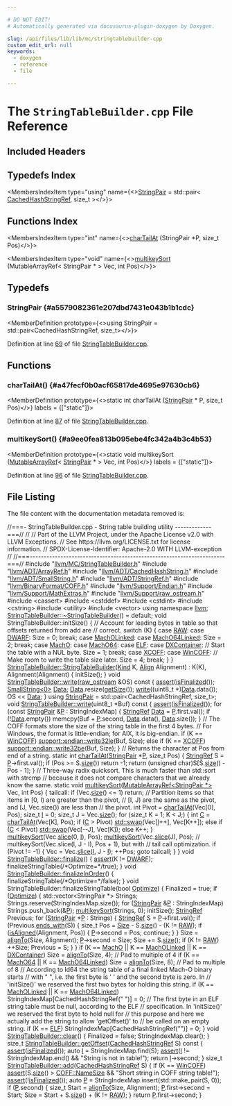 ```yaml
---

# DO NOT EDIT!
# Automatically generated via docusaurus-plugin-doxygen by Doxygen.

slug: /api/files/lib/lib/mc/stringtablebuilder-cpp
custom_edit_url: null
keywords:
  - doxygen
  - reference
  - file

---
```





# The `StringTableBuilder.cpp` File Reference

<DoxygenPage pluginConfig={pluginConfig}>



## Included Headers

<IncludesList>
<IncludesListItem
  filePath="llvm/MC/StringTableBuilder.h"
  permalink="/docs/api/files/include/include/llvm/include/llvm/mc/stringtablebuilder-h"
  isLocal="true" />
<IncludesListItem
  filePath="llvm/ADT/ArrayRef.h"
  permalink="/docs/api/files/include/include/llvm/include/llvm/adt/arrayref-h"
  isLocal="true" />
<IncludesListItem
  filePath="llvm/ADT/CachedHashString.h"
  permalink="/docs/api/files/include/include/llvm/include/llvm/adt/cachedhashstring-h"
  isLocal="true" />
<IncludesListItem
  filePath="llvm/ADT/SmallString.h"
  permalink="/docs/api/files/include/include/llvm/include/llvm/adt/smallstring-h"
  isLocal="true" />
<IncludesListItem
  filePath="llvm/ADT/StringRef.h"
  permalink="/docs/api/files/include/include/llvm/include/llvm/adt/stringref-h"
  isLocal="true" />
<IncludesListItem
  filePath="llvm/BinaryFormat/COFF.h"
  permalink="/docs/api/files/include/include/llvm/include/llvm/binaryformat/coff-h"
  isLocal="true" />
<IncludesListItem
  filePath="llvm/Support/Endian.h"
  permalink="/docs/api/files/include/include/llvm/include/llvm/support/endian-h"
  isLocal="true" />
<IncludesListItem
  filePath="llvm/Support/MathExtras.h"
  permalink="/docs/api/files/include/include/llvm/include/llvm/support/mathextras-h"
  isLocal="true" />
<IncludesListItem
  filePath="llvm/Support/raw_ostream.h"
  permalink="/docs/api/files/include/include/llvm/include/llvm/support/raw-ostream-h"
  isLocal="true" />
<IncludesListItem
  filePath="cassert"
  permalink=""
  isLocal="false" />
<IncludesListItem
  filePath="cstddef"
  permalink=""
  isLocal="false" />
<IncludesListItem
  filePath="cstdint"
  permalink=""
  isLocal="false" />
<IncludesListItem
  filePath="cstring"
  permalink=""
  isLocal="false" />
<IncludesListItem
  filePath="utility"
  permalink=""
  isLocal="false" />
<IncludesListItem
  filePath="vector"
  permalink=""
  isLocal="false" />
</IncludesList>

## Typedefs Index

<MembersIndex>

<MembersIndexItem
  type="using"
  name={<><a href="#a5579082361e207dbd7431e043b1b1cdc">StringPair</a> = std::pair&lt; <a href="/docs/api/classes/llvm/cachedhashstringref">CachedHashStringRef</a>, size&#95;t &gt;</>}>
</MembersIndexItem>

</MembersIndex>

## Functions Index

<MembersIndex>

<MembersIndexItem
  type="int"
  name={<><a href="#a47fecf0b0acf65817de4695e97630cb6">charTailAt</a> (StringPair &#42;P, size&#95;t Pos)</>}>
</MembersIndexItem>

<MembersIndexItem
  type="void"
  name={<><a href="#a9ee0fea813b095ebe4fc342a4b3c4b53">multikeySort</a> (MutableArrayRef&lt; StringPair &#42; &gt; Vec, int Pos)</>}>
</MembersIndexItem>

</MembersIndex>


<SectionDefinition>

## Typedefs

### StringPair {#a5579082361e207dbd7431e043b1b1cdc}

<MemberDefinition
  prototype={<>using StringPair =  std::pair&lt;CachedHashStringRef, size&#95;t&gt;</>}>

Definition at line <a href="#l00069">69</a> of file <a href="/docs/api/files/lib/lib/mc/stringtablebuilder-cpp">StringTableBuilder.cpp</a>.
</MemberDefinition>

</SectionDefinition>

<SectionDefinition>

## Functions

### charTailAt() {#a47fecf0b0acf65817de4695e97630cb6}

<MemberDefinition
  prototype={<>static int charTailAt (<a href="#a5579082361e207dbd7431e043b1b1cdc">StringPair</a> &#42; P, size&#95;t Pos)</>}
  labels = {["static"]}>

Definition at line <a href="#l00087">87</a> of file <a href="/docs/api/files/lib/lib/mc/stringtablebuilder-cpp">StringTableBuilder.cpp</a>.
</MemberDefinition>

### multikeySort() {#a9ee0fea813b095ebe4fc342a4b3c4b53}

<MemberDefinition
  prototype={<>static void multikeySort (<a href="/docs/api/classes/llvm/mutablearrayref">MutableArrayRef</a>&lt; <a href="#a5579082361e207dbd7431e043b1b1cdc">StringPair</a> &#42; &gt; Vec, int Pos)</>}
  labels = {["static"]}>

Definition at line <a href="#l00096">96</a> of file <a href="/docs/api/files/lib/lib/mc/stringtablebuilder-cpp">StringTableBuilder.cpp</a>.
</MemberDefinition>

</SectionDefinition>

## File Listing

The file content with the documentation metadata removed is:

<ProgramListing>

<Link id="l00001" /><CodeLine lineNumber="1"><span class="doxyHighlightComment">//===- StringTableBuilder.cpp - String table building utility -------------===//</span></CodeLine>
<Link id="l00002" /><CodeLine lineNumber="2"><span class="doxyHighlightComment">//</span></CodeLine>
<Link id="l00003" /><CodeLine lineNumber="3"><span class="doxyHighlightComment">// Part of the LLVM Project, under the Apache License v2.0 with LLVM Exceptions.</span></CodeLine>
<Link id="l00004" /><CodeLine lineNumber="4"><span class="doxyHighlightComment">// See https://llvm.org/LICENSE.txt for license information.</span></CodeLine>
<Link id="l00005" /><CodeLine lineNumber="5"><span class="doxyHighlightComment">// SPDX-License-Identifier: Apache-2.0 WITH LLVM-exception</span></CodeLine>
<Link id="l00006" /><CodeLine lineNumber="6"><span class="doxyHighlightComment">//</span></CodeLine>
<Link id="l00007" /><CodeLine lineNumber="7"><span class="doxyHighlightComment">//===----------------------------------------------------------------------===//</span></CodeLine>
<Link id="l00008" /><CodeLine lineNumber="8"></CodeLine>
<Link id="l00009" /><CodeLine lineNumber="9"><span class="doxyHighlightPreprocessor">#include &quot;<a href="/docs/api/files/include/include/llvm/include/llvm/mc/stringtablebuilder-h">llvm/MC/StringTableBuilder.h</a>&quot;</span></CodeLine>
<Link id="l00010" /><CodeLine lineNumber="10"><span class="doxyHighlightPreprocessor">#include &quot;<a href="/docs/api/files/include/include/llvm/include/llvm/adt/arrayref-h">llvm/ADT/ArrayRef.h</a>&quot;</span></CodeLine>
<Link id="l00011" /><CodeLine lineNumber="11"><span class="doxyHighlightPreprocessor">#include &quot;<a href="/docs/api/files/include/include/llvm/include/llvm/adt/cachedhashstring-h">llvm/ADT/CachedHashString.h</a>&quot;</span></CodeLine>
<Link id="l00012" /><CodeLine lineNumber="12"><span class="doxyHighlightPreprocessor">#include &quot;<a href="/docs/api/files/include/include/llvm/include/llvm/adt/smallstring-h">llvm/ADT/SmallString.h</a>&quot;</span></CodeLine>
<Link id="l00013" /><CodeLine lineNumber="13"><span class="doxyHighlightPreprocessor">#include &quot;<a href="/docs/api/files/include/include/llvm/include/llvm/adt/stringref-h">llvm/ADT/StringRef.h</a>&quot;</span></CodeLine>
<Link id="l00014" /><CodeLine lineNumber="14"><span class="doxyHighlightPreprocessor">#include &quot;<a href="/docs/api/files/include/include/llvm/include/llvm/binaryformat/coff-h">llvm/BinaryFormat/COFF.h</a>&quot;</span></CodeLine>
<Link id="l00015" /><CodeLine lineNumber="15"><span class="doxyHighlightPreprocessor">#include &quot;<a href="/docs/api/files/include/include/llvm/include/llvm/support/endian-h">llvm/Support/Endian.h</a>&quot;</span></CodeLine>
<Link id="l00016" /><CodeLine lineNumber="16"><span class="doxyHighlightPreprocessor">#include &quot;<a href="/docs/api/files/include/include/llvm/include/llvm/support/mathextras-h">llvm/Support/MathExtras.h</a>&quot;</span></CodeLine>
<Link id="l00017" /><CodeLine lineNumber="17"><span class="doxyHighlightPreprocessor">#include &quot;<a href="/docs/api/files/include/include/llvm/include/llvm/support/raw-ostream-h">llvm/Support/raw&#95;ostream.h</a>&quot;</span></CodeLine>
<Link id="l00018" /><CodeLine lineNumber="18"><span class="doxyHighlightPreprocessor">#include &lt;cassert&gt;</span></CodeLine>
<Link id="l00019" /><CodeLine lineNumber="19"><span class="doxyHighlightPreprocessor">#include &lt;cstddef&gt;</span></CodeLine>
<Link id="l00020" /><CodeLine lineNumber="20"><span class="doxyHighlightPreprocessor">#include &lt;cstdint&gt;</span></CodeLine>
<Link id="l00021" /><CodeLine lineNumber="21"><span class="doxyHighlightPreprocessor">#include &lt;cstring&gt;</span></CodeLine>
<Link id="l00022" /><CodeLine lineNumber="22"><span class="doxyHighlightPreprocessor">#include &lt;utility&gt;</span></CodeLine>
<Link id="l00023" /><CodeLine lineNumber="23"><span class="doxyHighlightPreprocessor">#include &lt;vector&gt;</span></CodeLine>
<Link id="l00024" /><CodeLine lineNumber="24"></CodeLine>
<Link id="l00025" /><CodeLine lineNumber="25"><span class="doxyHighlightKeyword">using namespace </span><span class="doxyHighlight"><a href="/docs/api/namespaces/llvm">llvm</a>;</span></CodeLine>
<Link id="l00026" /><CodeLine lineNumber="26"></CodeLine>
<Link id="l00027" /><CodeLine lineNumber="27"><span class="doxyHighlight"><a href="/docs/api/classes/llvm/stringtablebuilder/#a6cafb774782fffec29167921f23e9f6c">StringTableBuilder::~StringTableBuilder</a>() = </span><span class="doxyHighlightKeywordFlow">default</span><span class="doxyHighlight">;</span></CodeLine>
<Link id="l00028" /><CodeLine lineNumber="28"></CodeLine>
<Link id="l00029" /><CodeLine lineNumber="29"><span class="doxyHighlightKeywordType">void</span><span class="doxyHighlight"> StringTableBuilder::initSize() &#123;</span></CodeLine>
<Link id="l00030" /><CodeLine lineNumber="30"><span class="doxyHighlight">  </span><span class="doxyHighlightComment">// Account for leading bytes in table so that offsets returned from add are</span></CodeLine>
<Link id="l00031" /><CodeLine lineNumber="31"><span class="doxyHighlight">  </span><span class="doxyHighlightComment">// correct.</span></CodeLine>
<Link id="l00032" /><CodeLine lineNumber="32"><span class="doxyHighlight">  </span><span class="doxyHighlightKeywordFlow">switch</span><span class="doxyHighlight"> (K) &#123;</span></CodeLine>
<Link id="l00033" /><CodeLine lineNumber="33"><span class="doxyHighlight">  </span><span class="doxyHighlightKeywordFlow">case</span><span class="doxyHighlight"> <a href="/docs/api/classes/llvm/stringtablebuilder/#a58c8b5f09afd8827aed05c9a1804e73aa7276fc7b95014e9041e70e8d0bfcdc3d">RAW</a>:</span></CodeLine>
<Link id="l00034" /><CodeLine lineNumber="34"><span class="doxyHighlight">  </span><span class="doxyHighlightKeywordFlow">case</span><span class="doxyHighlight"> <a href="/docs/api/classes/llvm/stringtablebuilder/#a58c8b5f09afd8827aed05c9a1804e73aafa19fdcc19d034fbc975465426a59188">DWARF</a>:</span></CodeLine>
<Link id="l00035" /><CodeLine lineNumber="35"><span class="doxyHighlight">    Size = 0;</span></CodeLine>
<Link id="l00036" /><CodeLine lineNumber="36"><span class="doxyHighlight">    </span><span class="doxyHighlightKeywordFlow">break</span><span class="doxyHighlight">;</span></CodeLine>
<Link id="l00037" /><CodeLine lineNumber="37"><span class="doxyHighlight">  </span><span class="doxyHighlightKeywordFlow">case</span><span class="doxyHighlight"> <a href="/docs/api/classes/llvm/stringtablebuilder/#a58c8b5f09afd8827aed05c9a1804e73aa9ab9fedf71c77844b4a749845cd82e06">MachOLinked</a>:</span></CodeLine>
<Link id="l00038" /><CodeLine lineNumber="38"><span class="doxyHighlight">  </span><span class="doxyHighlightKeywordFlow">case</span><span class="doxyHighlight"> <a href="/docs/api/classes/llvm/stringtablebuilder/#a58c8b5f09afd8827aed05c9a1804e73aa24f103126892bfe4a4889575005e5837">MachO64Linked</a>:</span></CodeLine>
<Link id="l00039" /><CodeLine lineNumber="39"><span class="doxyHighlight">    Size = 2;</span></CodeLine>
<Link id="l00040" /><CodeLine lineNumber="40"><span class="doxyHighlight">    </span><span class="doxyHighlightKeywordFlow">break</span><span class="doxyHighlight">;</span></CodeLine>
<Link id="l00041" /><CodeLine lineNumber="41"><span class="doxyHighlight">  </span><span class="doxyHighlightKeywordFlow">case</span><span class="doxyHighlight"> <a href="/docs/api/classes/llvm/stringtablebuilder/#a58c8b5f09afd8827aed05c9a1804e73aad9c26952cc8eda5313843bab92a4b47c">MachO</a>:</span></CodeLine>
<Link id="l00042" /><CodeLine lineNumber="42"><span class="doxyHighlight">  </span><span class="doxyHighlightKeywordFlow">case</span><span class="doxyHighlight"> <a href="/docs/api/classes/llvm/stringtablebuilder/#a58c8b5f09afd8827aed05c9a1804e73aad1181b7fcf315dfde97a58d1a158b2e1">MachO64</a>:</span></CodeLine>
<Link id="l00043" /><CodeLine lineNumber="43"><span class="doxyHighlight">  </span><span class="doxyHighlightKeywordFlow">case</span><span class="doxyHighlight"> <a href="/docs/api/classes/llvm/stringtablebuilder/#a58c8b5f09afd8827aed05c9a1804e73aadb97a5bc1bb9ee2bc8b2dbb9065755f5">ELF</a>:</span></CodeLine>
<Link id="l00044" /><CodeLine lineNumber="44"><span class="doxyHighlight">  </span><span class="doxyHighlightKeywordFlow">case</span><span class="doxyHighlight"> <a href="/docs/api/classes/llvm/stringtablebuilder/#a58c8b5f09afd8827aed05c9a1804e73aa195bde7c1cb7c6635198f26a25801ab6">DXContainer</a>:</span></CodeLine>
<Link id="l00045" /><CodeLine lineNumber="45"><span class="doxyHighlight">    </span><span class="doxyHighlightComment">// Start the table with a NUL byte.</span></CodeLine>
<Link id="l00046" /><CodeLine lineNumber="46"><span class="doxyHighlight">    Size = 1;</span></CodeLine>
<Link id="l00047" /><CodeLine lineNumber="47"><span class="doxyHighlight">    </span><span class="doxyHighlightKeywordFlow">break</span><span class="doxyHighlight">;</span></CodeLine>
<Link id="l00048" /><CodeLine lineNumber="48"><span class="doxyHighlight">  </span><span class="doxyHighlightKeywordFlow">case</span><span class="doxyHighlight"> <a href="/docs/api/classes/llvm/stringtablebuilder/#a58c8b5f09afd8827aed05c9a1804e73aa4577a254fb772e7f6c92648b602657f1">XCOFF</a>:</span></CodeLine>
<Link id="l00049" /><CodeLine lineNumber="49"><span class="doxyHighlight">  </span><span class="doxyHighlightKeywordFlow">case</span><span class="doxyHighlight"> <a href="/docs/api/classes/llvm/stringtablebuilder/#a58c8b5f09afd8827aed05c9a1804e73aa3b433aad0b57e92f9970815c495fad4d">WinCOFF</a>:</span></CodeLine>
<Link id="l00050" /><CodeLine lineNumber="50"><span class="doxyHighlight">    </span><span class="doxyHighlightComment">// Make room to write the table size later.</span></CodeLine>
<Link id="l00051" /><CodeLine lineNumber="51"><span class="doxyHighlight">    Size = 4;</span></CodeLine>
<Link id="l00052" /><CodeLine lineNumber="52"><span class="doxyHighlight">    </span><span class="doxyHighlightKeywordFlow">break</span><span class="doxyHighlight">;</span></CodeLine>
<Link id="l00053" /><CodeLine lineNumber="53"><span class="doxyHighlight">  &#125;</span></CodeLine>
<Link id="l00054" /><CodeLine lineNumber="54"><span class="doxyHighlight">&#125;</span></CodeLine>
<Link id="l00055" /><CodeLine lineNumber="55"></CodeLine>
<Link id="l00056" /><CodeLine lineNumber="56" lineLink="/docs/api/classes/llvm/stringtablebuilder/#af37419537c597404e7659cc4e2096f39"><span class="doxyHighlight"><a href="/docs/api/classes/llvm/stringtablebuilder/#af37419537c597404e7659cc4e2096f39">StringTableBuilder::StringTableBuilder</a>(<a href="/docs/api/classes/llvm/stringtablebuilder/#a58c8b5f09afd8827aed05c9a1804e73a">Kind</a> K, <a href="/docs/api/structs/llvm/align">Align</a> Alignment)</span></CodeLine>
<Link id="l00057" /><CodeLine lineNumber="57"><span class="doxyHighlight">    : K(K), Alignment(Alignment) &#123;</span></CodeLine>
<Link id="l00058" /><CodeLine lineNumber="58"><span class="doxyHighlight">  initSize();</span></CodeLine>
<Link id="l00059" /><CodeLine lineNumber="59"><span class="doxyHighlight">&#125;</span></CodeLine>
<Link id="l00060" /><CodeLine lineNumber="60"></CodeLine>
<Link id="l00061" /><CodeLine lineNumber="61" lineLink="/docs/api/classes/llvm/stringtablebuilder/#ae2469d919349b52e2d98dd09fed5d623"><span class="doxyHighlightKeywordType">void</span><span class="doxyHighlight"> <a href="/docs/api/classes/llvm/stringtablebuilder/#ae2469d919349b52e2d98dd09fed5d623">StringTableBuilder::write</a>(<a href="/docs/api/classes/llvm/raw-ostream">raw&#95;ostream</a> &amp;OS)</span><span class="doxyHighlightKeyword"> const </span><span class="doxyHighlight">&#123;</span></CodeLine>
<Link id="l00062" /><CodeLine lineNumber="62"><span class="doxyHighlight">  <a href="/docs/api/files/lib/lib/target/lib/target/amdgpu/silowercontrolflow-cpp/#a4868c5d81c5ccc98c47aeab6244346a0">assert</a>(<a href="/docs/api/classes/llvm/stringtablebuilder/#ad377faec4ee6f12fcdfe1547101de791">isFinalized</a>());</span></CodeLine>
<Link id="l00063" /><CodeLine lineNumber="63"><span class="doxyHighlight">  <a href="/docs/api/classes/llvm/smallstring">SmallString&lt;0&gt;</a> <a href="/docs/api/namespaces/llvm/#aa20539e89704d20b98b97e9c3feac934">Data</a>;</span></CodeLine>
<Link id="l00064" /><CodeLine lineNumber="64"><span class="doxyHighlight">  <a href="/docs/api/namespaces/llvm/#aa20539e89704d20b98b97e9c3feac934">Data</a>.resize(<a href="/docs/api/classes/llvm/stringtablebuilder/#af48cff00887e58910f0074f00165b784">getSize</a>());</span></CodeLine>
<Link id="l00065" /><CodeLine lineNumber="65"><span class="doxyHighlight">  <a href="/docs/api/classes/llvm/stringtablebuilder/#ae2469d919349b52e2d98dd09fed5d623">write</a>((uint8&#95;t &#42;)<a href="/docs/api/namespaces/llvm/#aa20539e89704d20b98b97e9c3feac934">Data</a>.data());</span></CodeLine>
<Link id="l00066" /><CodeLine lineNumber="66"><span class="doxyHighlight">  OS &lt;&lt; <a href="/docs/api/namespaces/llvm/#aa20539e89704d20b98b97e9c3feac934">Data</a>;</span></CodeLine>
<Link id="l00067" /><CodeLine lineNumber="67"><span class="doxyHighlight">&#125;</span></CodeLine>
<Link id="l00068" /><CodeLine lineNumber="68"></CodeLine>
<Link id="l00069" /><CodeLine lineNumber="69" lineLink="#a5579082361e207dbd7431e043b1b1cdc"><span class="doxyHighlightKeyword">using </span><span class="doxyHighlight"><a href="#a5579082361e207dbd7431e043b1b1cdc">StringPair</a> = std::pair&lt;CachedHashStringRef, size&#95;t&gt;;</span></CodeLine>
<Link id="l00070" /><CodeLine lineNumber="70"></CodeLine>
<Link id="l00071" /><CodeLine lineNumber="71" lineLink="/docs/api/classes/llvm/stringtablebuilder/#a4c04d3fd68e4c5a63750703a90b54b25"><span class="doxyHighlightKeywordType">void</span><span class="doxyHighlight"> <a href="/docs/api/classes/llvm/stringtablebuilder/#ae2469d919349b52e2d98dd09fed5d623">StringTableBuilder::write</a>(uint8&#95;t &#42;Buf)</span><span class="doxyHighlightKeyword"> const </span><span class="doxyHighlight">&#123;</span></CodeLine>
<Link id="l00072" /><CodeLine lineNumber="72"><span class="doxyHighlight">  <a href="/docs/api/files/lib/lib/target/lib/target/amdgpu/silowercontrolflow-cpp/#a4868c5d81c5ccc98c47aeab6244346a0">assert</a>(<a href="/docs/api/classes/llvm/stringtablebuilder/#ad377faec4ee6f12fcdfe1547101de791">isFinalized</a>());</span></CodeLine>
<Link id="l00073" /><CodeLine lineNumber="73"><span class="doxyHighlight">  </span><span class="doxyHighlightKeywordFlow">for</span><span class="doxyHighlight"> (</span><span class="doxyHighlightKeyword">const</span><span class="doxyHighlight"> <a href="#a5579082361e207dbd7431e043b1b1cdc">StringPair</a> &amp;<a href="/docs/api/files/lib/lib/option/option-cpp/#a04665169063c8ca1f2ea96c27fc7c2b2">P</a> : StringIndexMap) &#123;</span></CodeLine>
<Link id="l00074" /><CodeLine lineNumber="74"><span class="doxyHighlight">    <a href="/docs/api/classes/llvm/stringref">StringRef</a> <a href="/docs/api/namespaces/llvm/#aa20539e89704d20b98b97e9c3feac934">Data</a> = <a href="/docs/api/files/lib/lib/option/option-cpp/#a04665169063c8ca1f2ea96c27fc7c2b2">P</a>.first.val();</span></CodeLine>
<Link id="l00075" /><CodeLine lineNumber="75"><span class="doxyHighlight">    </span><span class="doxyHighlightKeywordFlow">if</span><span class="doxyHighlight"> (!<a href="/docs/api/namespaces/llvm/#aa20539e89704d20b98b97e9c3feac934">Data</a>.empty())</span></CodeLine>
<Link id="l00076" /><CodeLine lineNumber="76"><span class="doxyHighlight">      memcpy(Buf + <a href="/docs/api/files/lib/lib/option/option-cpp/#a04665169063c8ca1f2ea96c27fc7c2b2">P</a>.second, <a href="/docs/api/namespaces/llvm/#aa20539e89704d20b98b97e9c3feac934">Data</a>.data(), <a href="/docs/api/namespaces/llvm/#aa20539e89704d20b98b97e9c3feac934">Data</a>.size());</span></CodeLine>
<Link id="l00077" /><CodeLine lineNumber="77"><span class="doxyHighlight">  &#125;</span></CodeLine>
<Link id="l00078" /><CodeLine lineNumber="78"><span class="doxyHighlight">  </span><span class="doxyHighlightComment">// The COFF formats store the size of the string table in the first 4 bytes.</span></CodeLine>
<Link id="l00079" /><CodeLine lineNumber="79"><span class="doxyHighlight">  </span><span class="doxyHighlightComment">// For Windows, the format is little-endian; for AIX, it is big-endian.</span></CodeLine>
<Link id="l00080" /><CodeLine lineNumber="80"><span class="doxyHighlight">  </span><span class="doxyHighlightKeywordFlow">if</span><span class="doxyHighlight"> (K == <a href="/docs/api/classes/llvm/stringtablebuilder/#a58c8b5f09afd8827aed05c9a1804e73aa3b433aad0b57e92f9970815c495fad4d">WinCOFF</a>)</span></CodeLine>
<Link id="l00081" /><CodeLine lineNumber="81"><span class="doxyHighlight">    <a href="/docs/api/namespaces/llvm/support/endian/#a4f05956d010455624c13f5eb2217bc8b">support::endian::write32le</a>(Buf, Size);</span></CodeLine>
<Link id="l00082" /><CodeLine lineNumber="82"><span class="doxyHighlight">  </span><span class="doxyHighlightKeywordFlow">else</span><span class="doxyHighlight"> </span><span class="doxyHighlightKeywordFlow">if</span><span class="doxyHighlight"> (K == <a href="/docs/api/classes/llvm/stringtablebuilder/#a58c8b5f09afd8827aed05c9a1804e73aa4577a254fb772e7f6c92648b602657f1">XCOFF</a>)</span></CodeLine>
<Link id="l00083" /><CodeLine lineNumber="83"><span class="doxyHighlight">    <a href="/docs/api/namespaces/llvm/support/endian/#a71eb44a745361d5437d4a53f9f30dd3d">support::endian::write32be</a>(Buf, Size);</span></CodeLine>
<Link id="l00084" /><CodeLine lineNumber="84"><span class="doxyHighlight">&#125;</span></CodeLine>
<Link id="l00085" /><CodeLine lineNumber="85"></CodeLine>
<Link id="l00086" /><CodeLine lineNumber="86"><span class="doxyHighlightComment">// Returns the character at Pos from end of a string.</span></CodeLine>
<Link id="l00087" /><CodeLine lineNumber="87" lineLink="#a47fecf0b0acf65817de4695e97630cb6"><span class="doxyHighlightKeyword">static</span><span class="doxyHighlight"> </span><span class="doxyHighlightKeywordType">int</span><span class="doxyHighlight"> <a href="#a47fecf0b0acf65817de4695e97630cb6">charTailAt</a>(<a href="#a5579082361e207dbd7431e043b1b1cdc">StringPair</a> &#42;<a href="/docs/api/files/lib/lib/option/option-cpp/#a04665169063c8ca1f2ea96c27fc7c2b2">P</a>, </span><span class="doxyHighlightKeywordType">size&#95;t</span><span class="doxyHighlight"> Pos) &#123;</span></CodeLine>
<Link id="l00088" /><CodeLine lineNumber="88"><span class="doxyHighlight">  <a href="/docs/api/classes/llvm/stringref">StringRef</a> S = <a href="/docs/api/files/lib/lib/option/option-cpp/#a04665169063c8ca1f2ea96c27fc7c2b2">P</a>-&gt;first.val();</span></CodeLine>
<Link id="l00089" /><CodeLine lineNumber="89"><span class="doxyHighlight">  </span><span class="doxyHighlightKeywordFlow">if</span><span class="doxyHighlight"> (Pos &gt;= S.<a href="/docs/api/classes/llvm/stringref/#a5db9240c74644c67759dd0f901fc3c7d">size</a>())</span></CodeLine>
<Link id="l00090" /><CodeLine lineNumber="90"><span class="doxyHighlight">    </span><span class="doxyHighlightKeywordFlow">return</span><span class="doxyHighlight"> -1;</span></CodeLine>
<Link id="l00091" /><CodeLine lineNumber="91"><span class="doxyHighlight">  </span><span class="doxyHighlightKeywordFlow">return</span><span class="doxyHighlight"> (</span><span class="doxyHighlightKeywordType">unsigned</span><span class="doxyHighlight"> </span><span class="doxyHighlightKeywordType">char</span><span class="doxyHighlight">)S&#91;S.<a href="/docs/api/classes/llvm/stringref/#a5db9240c74644c67759dd0f901fc3c7d">size</a>() - Pos - 1&#93;;</span></CodeLine>
<Link id="l00092" /><CodeLine lineNumber="92"><span class="doxyHighlight">&#125;</span></CodeLine>
<Link id="l00093" /><CodeLine lineNumber="93"></CodeLine>
<Link id="l00094" /><CodeLine lineNumber="94"><span class="doxyHighlightComment">// Three-way radix quicksort. This is much faster than std::sort with strcmp</span></CodeLine>
<Link id="l00095" /><CodeLine lineNumber="95"><span class="doxyHighlightComment">// because it does not compare characters that we already know the same.</span></CodeLine>
<Link id="l00096" /><CodeLine lineNumber="96" lineLink="#a9ee0fea813b095ebe4fc342a4b3c4b53"><span class="doxyHighlightKeyword">static</span><span class="doxyHighlight"> </span><span class="doxyHighlightKeywordType">void</span><span class="doxyHighlight"> <a href="#a9ee0fea813b095ebe4fc342a4b3c4b53">multikeySort</a>(<a href="/docs/api/classes/llvm/mutablearrayref">MutableArrayRef&lt;StringPair &#42;&gt;</a> Vec, </span><span class="doxyHighlightKeywordType">int</span><span class="doxyHighlight"> Pos) &#123;</span></CodeLine>
<Link id="l00097" /><CodeLine lineNumber="97"><span class="doxyHighlight">tailcall:</span></CodeLine>
<Link id="l00098" /><CodeLine lineNumber="98"><span class="doxyHighlight">  </span><span class="doxyHighlightKeywordFlow">if</span><span class="doxyHighlight"> (Vec.<a href="/docs/api/classes/llvm/arrayref/#a85ffb6531d4cda988ea81f18d4e56fb7">size</a>() &lt;= 1)</span></CodeLine>
<Link id="l00099" /><CodeLine lineNumber="99"><span class="doxyHighlight">    </span><span class="doxyHighlightKeywordFlow">return</span><span class="doxyHighlight">;</span></CodeLine>
<Link id="l00100" /><CodeLine lineNumber="100"></CodeLine>
<Link id="l00101" /><CodeLine lineNumber="101"><span class="doxyHighlight">  </span><span class="doxyHighlightComment">// Partition items so that items in &#91;0, I) are greater than the pivot,</span></CodeLine>
<Link id="l00102" /><CodeLine lineNumber="102"><span class="doxyHighlight">  </span><span class="doxyHighlightComment">// &#91;I, J) are the same as the pivot, and &#91;J, Vec.size()) are less than</span></CodeLine>
<Link id="l00103" /><CodeLine lineNumber="103"><span class="doxyHighlight">  </span><span class="doxyHighlightComment">// the pivot.</span></CodeLine>
<Link id="l00104" /><CodeLine lineNumber="104"><span class="doxyHighlight">  </span><span class="doxyHighlightKeywordType">int</span><span class="doxyHighlight"> Pivot = <a href="#a47fecf0b0acf65817de4695e97630cb6">charTailAt</a>(Vec&#91;0&#93;, Pos);</span></CodeLine>
<Link id="l00105" /><CodeLine lineNumber="105"><span class="doxyHighlight">  </span><span class="doxyHighlightKeywordType">size&#95;t</span><span class="doxyHighlight"> <a href="/docs/api/files/lib/lib/support/md5-cpp/#ac0eafdc9ee161b71e7af98af736952fd">I</a> = 0;</span></CodeLine>
<Link id="l00106" /><CodeLine lineNumber="106"><span class="doxyHighlight">  </span><span class="doxyHighlightKeywordType">size&#95;t</span><span class="doxyHighlight"> J = Vec.<a href="/docs/api/classes/llvm/arrayref/#a85ffb6531d4cda988ea81f18d4e56fb7">size</a>();</span></CodeLine>
<Link id="l00107" /><CodeLine lineNumber="107"><span class="doxyHighlight">  </span><span class="doxyHighlightKeywordFlow">for</span><span class="doxyHighlight"> (</span><span class="doxyHighlightKeywordType">size&#95;t</span><span class="doxyHighlight"> K = 1; K &lt; J;) &#123;</span></CodeLine>
<Link id="l00108" /><CodeLine lineNumber="108"><span class="doxyHighlight">    </span><span class="doxyHighlightKeywordType">int</span><span class="doxyHighlight"> <a href="/docs/api/namespaces/llvm/callingconv/#ac6aa1387c4375260e2468eb5a77fdb4cafd841a49aec1539bc88abc8ff9e170fb">C</a> = <a href="#a47fecf0b0acf65817de4695e97630cb6">charTailAt</a>(Vec&#91;K&#93;, Pos);</span></CodeLine>
<Link id="l00109" /><CodeLine lineNumber="109"><span class="doxyHighlight">    </span><span class="doxyHighlightKeywordFlow">if</span><span class="doxyHighlight"> (<a href="/docs/api/namespaces/llvm/callingconv/#ac6aa1387c4375260e2468eb5a77fdb4cafd841a49aec1539bc88abc8ff9e170fb">C</a> &gt; Pivot)</span></CodeLine>
<Link id="l00110" /><CodeLine lineNumber="110"><span class="doxyHighlight">      <a href="/docs/api/namespaces/std/#ab8424022895aee3e366fb9a32f2883cb">std::swap</a>(Vec&#91;<a href="/docs/api/files/lib/lib/support/md5-cpp/#ac0eafdc9ee161b71e7af98af736952fd">I</a>++&#93;, Vec&#91;K++&#93;);</span></CodeLine>
<Link id="l00111" /><CodeLine lineNumber="111"><span class="doxyHighlight">    </span><span class="doxyHighlightKeywordFlow">else</span><span class="doxyHighlight"> </span><span class="doxyHighlightKeywordFlow">if</span><span class="doxyHighlight"> (<a href="/docs/api/namespaces/llvm/callingconv/#ac6aa1387c4375260e2468eb5a77fdb4cafd841a49aec1539bc88abc8ff9e170fb">C</a> &lt; Pivot)</span></CodeLine>
<Link id="l00112" /><CodeLine lineNumber="112"><span class="doxyHighlight">      <a href="/docs/api/namespaces/std/#ab8424022895aee3e366fb9a32f2883cb">std::swap</a>(Vec&#91;--J&#93;, Vec&#91;K&#93;);</span></CodeLine>
<Link id="l00113" /><CodeLine lineNumber="113"><span class="doxyHighlight">    </span><span class="doxyHighlightKeywordFlow">else</span></CodeLine>
<Link id="l00114" /><CodeLine lineNumber="114"><span class="doxyHighlight">      K++;</span></CodeLine>
<Link id="l00115" /><CodeLine lineNumber="115"><span class="doxyHighlight">  &#125;</span></CodeLine>
<Link id="l00116" /><CodeLine lineNumber="116"></CodeLine>
<Link id="l00117" /><CodeLine lineNumber="117"><span class="doxyHighlight">  <a href="#a9ee0fea813b095ebe4fc342a4b3c4b53">multikeySort</a>(Vec.<a href="/docs/api/classes/llvm/mutablearrayref/#ae671f7b11f895cb673f6ee9a3c694359">slice</a>(0, <a href="/docs/api/files/lib/lib/support/md5-cpp/#ac0eafdc9ee161b71e7af98af736952fd">I</a>), Pos);</span></CodeLine>
<Link id="l00118" /><CodeLine lineNumber="118"><span class="doxyHighlight">  <a href="#a9ee0fea813b095ebe4fc342a4b3c4b53">multikeySort</a>(Vec.<a href="/docs/api/classes/llvm/mutablearrayref/#ae671f7b11f895cb673f6ee9a3c694359">slice</a>(J), Pos);</span></CodeLine>
<Link id="l00119" /><CodeLine lineNumber="119"></CodeLine>
<Link id="l00120" /><CodeLine lineNumber="120"><span class="doxyHighlight">  </span><span class="doxyHighlightComment">// multikeySort(Vec.slice(I, J - I), Pos + 1), but with</span></CodeLine>
<Link id="l00121" /><CodeLine lineNumber="121"><span class="doxyHighlight">  </span><span class="doxyHighlightComment">// tail call optimization.</span></CodeLine>
<Link id="l00122" /><CodeLine lineNumber="122"><span class="doxyHighlight">  </span><span class="doxyHighlightKeywordFlow">if</span><span class="doxyHighlight"> (Pivot != -1) &#123;</span></CodeLine>
<Link id="l00123" /><CodeLine lineNumber="123"><span class="doxyHighlight">    Vec = Vec.<a href="/docs/api/classes/llvm/mutablearrayref/#ae671f7b11f895cb673f6ee9a3c694359">slice</a>(<a href="/docs/api/files/lib/lib/support/md5-cpp/#ac0eafdc9ee161b71e7af98af736952fd">I</a>, J - <a href="/docs/api/files/lib/lib/support/md5-cpp/#ac0eafdc9ee161b71e7af98af736952fd">I</a>);</span></CodeLine>
<Link id="l00124" /><CodeLine lineNumber="124"><span class="doxyHighlight">    ++Pos;</span></CodeLine>
<Link id="l00125" /><CodeLine lineNumber="125"><span class="doxyHighlight">    </span><span class="doxyHighlightKeywordFlow">goto</span><span class="doxyHighlight"> tailcall;</span></CodeLine>
<Link id="l00126" /><CodeLine lineNumber="126"><span class="doxyHighlight">  &#125;</span></CodeLine>
<Link id="l00127" /><CodeLine lineNumber="127"><span class="doxyHighlight">&#125;</span></CodeLine>
<Link id="l00128" /><CodeLine lineNumber="128"></CodeLine>
<Link id="l00129" /><CodeLine lineNumber="129" lineLink="/docs/api/classes/llvm/stringtablebuilder/#ae745bcacfe97669686a4f7c2941d9e0a"><span class="doxyHighlightKeywordType">void</span><span class="doxyHighlight"> <a href="/docs/api/classes/llvm/stringtablebuilder/#ae745bcacfe97669686a4f7c2941d9e0a">StringTableBuilder::finalize</a>() &#123;</span></CodeLine>
<Link id="l00130" /><CodeLine lineNumber="130"><span class="doxyHighlight">  <a href="/docs/api/files/lib/lib/target/lib/target/amdgpu/silowercontrolflow-cpp/#a4868c5d81c5ccc98c47aeab6244346a0">assert</a>(K != <a href="/docs/api/classes/llvm/stringtablebuilder/#a58c8b5f09afd8827aed05c9a1804e73aafa19fdcc19d034fbc975465426a59188">DWARF</a>);</span></CodeLine>
<Link id="l00131" /><CodeLine lineNumber="131"><span class="doxyHighlight">  finalizeStringTable(</span><span class="doxyHighlightComment">/&#42;Optimize=&#42;/</span><span class="doxyHighlightKeyword">true</span><span class="doxyHighlight">);</span></CodeLine>
<Link id="l00132" /><CodeLine lineNumber="132"><span class="doxyHighlight">&#125;</span></CodeLine>
<Link id="l00133" /><CodeLine lineNumber="133"></CodeLine>
<Link id="l00134" /><CodeLine lineNumber="134" lineLink="/docs/api/classes/llvm/stringtablebuilder/#a12ff7a5198a84bc90537e2f1007af9fd"><span class="doxyHighlightKeywordType">void</span><span class="doxyHighlight"> <a href="/docs/api/classes/llvm/stringtablebuilder/#a12ff7a5198a84bc90537e2f1007af9fd">StringTableBuilder::finalizeInOrder</a>() &#123;</span></CodeLine>
<Link id="l00135" /><CodeLine lineNumber="135"><span class="doxyHighlight">  finalizeStringTable(</span><span class="doxyHighlightComment">/&#42;Optimize=&#42;/</span><span class="doxyHighlightKeyword">false</span><span class="doxyHighlight">);</span></CodeLine>
<Link id="l00136" /><CodeLine lineNumber="136"><span class="doxyHighlight">&#125;</span></CodeLine>
<Link id="l00137" /><CodeLine lineNumber="137"></CodeLine>
<Link id="l00138" /><CodeLine lineNumber="138"><span class="doxyHighlightKeywordType">void</span><span class="doxyHighlight"> StringTableBuilder::finalizeStringTable(</span><span class="doxyHighlightKeywordType">bool</span><span class="doxyHighlight"> <a href="/docs/api/namespaces/llvm/#a4981871ea1a597d1b8aa1a8ac9326e76a8346db516e5f3aa534827e7d6c166744">Optimize</a>) &#123;</span></CodeLine>
<Link id="l00139" /><CodeLine lineNumber="139"><span class="doxyHighlight">  Finalized = </span><span class="doxyHighlightKeyword">true</span><span class="doxyHighlight">;</span></CodeLine>
<Link id="l00140" /><CodeLine lineNumber="140"></CodeLine>
<Link id="l00141" /><CodeLine lineNumber="141"><span class="doxyHighlight">  </span><span class="doxyHighlightKeywordFlow">if</span><span class="doxyHighlight"> (<a href="/docs/api/namespaces/llvm/#a4981871ea1a597d1b8aa1a8ac9326e76a8346db516e5f3aa534827e7d6c166744">Optimize</a>) &#123;</span></CodeLine>
<Link id="l00142" /><CodeLine lineNumber="142"><span class="doxyHighlight">    std::vector&lt;StringPair &#42;&gt; Strings;</span></CodeLine>
<Link id="l00143" /><CodeLine lineNumber="143"><span class="doxyHighlight">    Strings.reserve(StringIndexMap.size());</span></CodeLine>
<Link id="l00144" /><CodeLine lineNumber="144"><span class="doxyHighlight">    </span><span class="doxyHighlightKeywordFlow">for</span><span class="doxyHighlight"> (<a href="#a5579082361e207dbd7431e043b1b1cdc">StringPair</a> &amp;<a href="/docs/api/files/lib/lib/option/option-cpp/#a04665169063c8ca1f2ea96c27fc7c2b2">P</a> : StringIndexMap)</span></CodeLine>
<Link id="l00145" /><CodeLine lineNumber="145"><span class="doxyHighlight">      Strings.push&#95;back(&amp;<a href="/docs/api/files/lib/lib/option/option-cpp/#a04665169063c8ca1f2ea96c27fc7c2b2">P</a>);</span></CodeLine>
<Link id="l00146" /><CodeLine lineNumber="146"></CodeLine>
<Link id="l00147" /><CodeLine lineNumber="147"><span class="doxyHighlight">    <a href="#a9ee0fea813b095ebe4fc342a4b3c4b53">multikeySort</a>(Strings, 0);</span></CodeLine>
<Link id="l00148" /><CodeLine lineNumber="148"><span class="doxyHighlight">    initSize();</span></CodeLine>
<Link id="l00149" /><CodeLine lineNumber="149"></CodeLine>
<Link id="l00150" /><CodeLine lineNumber="150"><span class="doxyHighlight">    <a href="/docs/api/classes/llvm/stringref">StringRef</a> Previous;</span></CodeLine>
<Link id="l00151" /><CodeLine lineNumber="151"><span class="doxyHighlight">    </span><span class="doxyHighlightKeywordFlow">for</span><span class="doxyHighlight"> (<a href="#a5579082361e207dbd7431e043b1b1cdc">StringPair</a> &#42;<a href="/docs/api/files/lib/lib/option/option-cpp/#a04665169063c8ca1f2ea96c27fc7c2b2">P</a> : Strings) &#123;</span></CodeLine>
<Link id="l00152" /><CodeLine lineNumber="152"><span class="doxyHighlight">      <a href="/docs/api/classes/llvm/stringref">StringRef</a> S = <a href="/docs/api/files/lib/lib/option/option-cpp/#a04665169063c8ca1f2ea96c27fc7c2b2">P</a>-&gt;first.val();</span></CodeLine>
<Link id="l00153" /><CodeLine lineNumber="153"><span class="doxyHighlight">      </span><span class="doxyHighlightKeywordFlow">if</span><span class="doxyHighlight"> (Previous.<a href="/docs/api/classes/llvm/stringref/#aca439bf65258d9d8d057812938b617c5">ends&#95;with</a>(S)) &#123;</span></CodeLine>
<Link id="l00154" /><CodeLine lineNumber="154"><span class="doxyHighlight">        </span><span class="doxyHighlightKeywordType">size&#95;t</span><span class="doxyHighlight"> Pos = <a href="/docs/api/files/lib/lib/analysis/inlineorder-cpp/#a7ee6f0cb51c3b9056199e9a0001fe8c3a6f6cb72d544962fa333e2e34ce64f719">Size</a> - S.<a href="/docs/api/classes/llvm/stringref/#a5db9240c74644c67759dd0f901fc3c7d">size</a>() - (K != <a href="/docs/api/classes/llvm/stringtablebuilder/#a58c8b5f09afd8827aed05c9a1804e73aa7276fc7b95014e9041e70e8d0bfcdc3d">RAW</a>);</span></CodeLine>
<Link id="l00155" /><CodeLine lineNumber="155"><span class="doxyHighlight">        </span><span class="doxyHighlightKeywordFlow">if</span><span class="doxyHighlight"> (<a href="/docs/api/namespaces/llvm/#a25f1d7ccf87af8d87fcb950f7ed758b5">isAligned</a>(Alignment, Pos)) &#123;</span></CodeLine>
<Link id="l00156" /><CodeLine lineNumber="156"><span class="doxyHighlight">          <a href="/docs/api/files/lib/lib/option/option-cpp/#a04665169063c8ca1f2ea96c27fc7c2b2">P</a>-&gt;second = Pos;</span></CodeLine>
<Link id="l00157" /><CodeLine lineNumber="157"><span class="doxyHighlight">          </span><span class="doxyHighlightKeywordFlow">continue</span><span class="doxyHighlight">;</span></CodeLine>
<Link id="l00158" /><CodeLine lineNumber="158"><span class="doxyHighlight">        &#125;</span></CodeLine>
<Link id="l00159" /><CodeLine lineNumber="159"><span class="doxyHighlight">      &#125;</span></CodeLine>
<Link id="l00160" /><CodeLine lineNumber="160"></CodeLine>
<Link id="l00161" /><CodeLine lineNumber="161"><span class="doxyHighlight">      Size = <a href="/docs/api/namespaces/llvm/#ab102f0f12dd38aeea5906b1d80c792ff">alignTo</a>(Size, Alignment);</span></CodeLine>
<Link id="l00162" /><CodeLine lineNumber="162"><span class="doxyHighlight">      <a href="/docs/api/files/lib/lib/option/option-cpp/#a04665169063c8ca1f2ea96c27fc7c2b2">P</a>-&gt;second = Size;</span></CodeLine>
<Link id="l00163" /><CodeLine lineNumber="163"></CodeLine>
<Link id="l00164" /><CodeLine lineNumber="164"><span class="doxyHighlight">      Size += S.<a href="/docs/api/classes/llvm/stringref/#a5db9240c74644c67759dd0f901fc3c7d">size</a>();</span></CodeLine>
<Link id="l00165" /><CodeLine lineNumber="165"><span class="doxyHighlight">      </span><span class="doxyHighlightKeywordFlow">if</span><span class="doxyHighlight"> (K != <a href="/docs/api/classes/llvm/stringtablebuilder/#a58c8b5f09afd8827aed05c9a1804e73aa7276fc7b95014e9041e70e8d0bfcdc3d">RAW</a>)</span></CodeLine>
<Link id="l00166" /><CodeLine lineNumber="166"><span class="doxyHighlight">        ++Size;</span></CodeLine>
<Link id="l00167" /><CodeLine lineNumber="167"><span class="doxyHighlight">      Previous = S;</span></CodeLine>
<Link id="l00168" /><CodeLine lineNumber="168"><span class="doxyHighlight">    &#125;</span></CodeLine>
<Link id="l00169" /><CodeLine lineNumber="169"><span class="doxyHighlight">  &#125;</span></CodeLine>
<Link id="l00170" /><CodeLine lineNumber="170"></CodeLine>
<Link id="l00171" /><CodeLine lineNumber="171"><span class="doxyHighlight">  </span><span class="doxyHighlightKeywordFlow">if</span><span class="doxyHighlight"> (K == <a href="/docs/api/classes/llvm/stringtablebuilder/#a58c8b5f09afd8827aed05c9a1804e73aad9c26952cc8eda5313843bab92a4b47c">MachO</a> || K == <a href="/docs/api/classes/llvm/stringtablebuilder/#a58c8b5f09afd8827aed05c9a1804e73aa9ab9fedf71c77844b4a749845cd82e06">MachOLinked</a> || K == <a href="/docs/api/classes/llvm/stringtablebuilder/#a58c8b5f09afd8827aed05c9a1804e73aa195bde7c1cb7c6635198f26a25801ab6">DXContainer</a>)</span></CodeLine>
<Link id="l00172" /><CodeLine lineNumber="172"><span class="doxyHighlight">    Size = <a href="/docs/api/namespaces/llvm/#ab102f0f12dd38aeea5906b1d80c792ff">alignTo</a>(Size, 4); </span><span class="doxyHighlightComment">// Pad to multiple of 4</span></CodeLine>
<Link id="l00173" /><CodeLine lineNumber="173"><span class="doxyHighlight">  </span><span class="doxyHighlightKeywordFlow">if</span><span class="doxyHighlight"> (K == <a href="/docs/api/classes/llvm/stringtablebuilder/#a58c8b5f09afd8827aed05c9a1804e73aad1181b7fcf315dfde97a58d1a158b2e1">MachO64</a> || K == <a href="/docs/api/classes/llvm/stringtablebuilder/#a58c8b5f09afd8827aed05c9a1804e73aa24f103126892bfe4a4889575005e5837">MachO64Linked</a>)</span></CodeLine>
<Link id="l00174" /><CodeLine lineNumber="174"><span class="doxyHighlight">    Size = <a href="/docs/api/namespaces/llvm/#ab102f0f12dd38aeea5906b1d80c792ff">alignTo</a>(Size, 8); </span><span class="doxyHighlightComment">// Pad to multiple of 8</span></CodeLine>
<Link id="l00175" /><CodeLine lineNumber="175"></CodeLine>
<Link id="l00176" /><CodeLine lineNumber="176"><span class="doxyHighlight">  </span><span class="doxyHighlightComment">// According to ld64 the string table of a final linked Mach-O binary starts</span></CodeLine>
<Link id="l00177" /><CodeLine lineNumber="177"><span class="doxyHighlight">  </span><span class="doxyHighlightComment">// with &quot; &quot;, i.e. the first byte is &#39; &#39; and the second byte is zero. In</span></CodeLine>
<Link id="l00178" /><CodeLine lineNumber="178"><span class="doxyHighlight">  </span><span class="doxyHighlightComment">// &#39;initSize()&#39; we reserved the first two bytes for holding this string.</span></CodeLine>
<Link id="l00179" /><CodeLine lineNumber="179"><span class="doxyHighlight">  </span><span class="doxyHighlightKeywordFlow">if</span><span class="doxyHighlight"> (K == <a href="/docs/api/classes/llvm/stringtablebuilder/#a58c8b5f09afd8827aed05c9a1804e73aa9ab9fedf71c77844b4a749845cd82e06">MachOLinked</a> || K == <a href="/docs/api/classes/llvm/stringtablebuilder/#a58c8b5f09afd8827aed05c9a1804e73aa24f103126892bfe4a4889575005e5837">MachO64Linked</a>)</span></CodeLine>
<Link id="l00180" /><CodeLine lineNumber="180"><span class="doxyHighlight">    StringIndexMap&#91;CachedHashStringRef(</span><span class="doxyHighlightStringLiteral">&quot; &quot;</span><span class="doxyHighlight">)&#93; = 0;</span></CodeLine>
<Link id="l00181" /><CodeLine lineNumber="181"></CodeLine>
<Link id="l00182" /><CodeLine lineNumber="182"><span class="doxyHighlight">  </span><span class="doxyHighlightComment">// The first byte in an ELF string table must be null, according to the ELF</span></CodeLine>
<Link id="l00183" /><CodeLine lineNumber="183"><span class="doxyHighlight">  </span><span class="doxyHighlightComment">// specification. In &#39;initSize()&#39; we reserved the first byte to hold null for</span></CodeLine>
<Link id="l00184" /><CodeLine lineNumber="184"><span class="doxyHighlight">  </span><span class="doxyHighlightComment">// this purpose and here we actually add the string to allow &#39;getOffset()&#39; to</span></CodeLine>
<Link id="l00185" /><CodeLine lineNumber="185"><span class="doxyHighlight">  </span><span class="doxyHighlightComment">// be called on an empty string.</span></CodeLine>
<Link id="l00186" /><CodeLine lineNumber="186"><span class="doxyHighlight">  </span><span class="doxyHighlightKeywordFlow">if</span><span class="doxyHighlight"> (K == <a href="/docs/api/classes/llvm/stringtablebuilder/#a58c8b5f09afd8827aed05c9a1804e73aadb97a5bc1bb9ee2bc8b2dbb9065755f5">ELF</a>)</span></CodeLine>
<Link id="l00187" /><CodeLine lineNumber="187"><span class="doxyHighlight">    StringIndexMap&#91;CachedHashStringRef(</span><span class="doxyHighlightStringLiteral">&quot;&quot;</span><span class="doxyHighlight">)&#93; = 0;</span></CodeLine>
<Link id="l00188" /><CodeLine lineNumber="188"><span class="doxyHighlight">&#125;</span></CodeLine>
<Link id="l00189" /><CodeLine lineNumber="189"></CodeLine>
<Link id="l00190" /><CodeLine lineNumber="190" lineLink="/docs/api/classes/llvm/stringtablebuilder/#a088f3eaf2c7f561d4e021ce000d753c9"><span class="doxyHighlightKeywordType">void</span><span class="doxyHighlight"> <a href="/docs/api/classes/llvm/stringtablebuilder/#a088f3eaf2c7f561d4e021ce000d753c9">StringTableBuilder::clear</a>() &#123;</span></CodeLine>
<Link id="l00191" /><CodeLine lineNumber="191"><span class="doxyHighlight">  Finalized = </span><span class="doxyHighlightKeyword">false</span><span class="doxyHighlight">;</span></CodeLine>
<Link id="l00192" /><CodeLine lineNumber="192"><span class="doxyHighlight">  StringIndexMap.clear();</span></CodeLine>
<Link id="l00193" /><CodeLine lineNumber="193"><span class="doxyHighlight">&#125;</span></CodeLine>
<Link id="l00194" /><CodeLine lineNumber="194"></CodeLine>
<Link id="l00195" /><CodeLine lineNumber="195" lineLink="/docs/api/classes/llvm/stringtablebuilder/#a13bc9289af7e5d306d3951a0ab8f0b11"><span class="doxyHighlightKeywordType">size&#95;t</span><span class="doxyHighlight"> <a href="/docs/api/classes/llvm/stringtablebuilder/#a13bc9289af7e5d306d3951a0ab8f0b11">StringTableBuilder::getOffset</a>(<a href="/docs/api/classes/llvm/cachedhashstringref">CachedHashStringRef</a> S)</span><span class="doxyHighlightKeyword"> const </span><span class="doxyHighlight">&#123;</span></CodeLine>
<Link id="l00196" /><CodeLine lineNumber="196"><span class="doxyHighlight">  <a href="/docs/api/files/lib/lib/target/lib/target/amdgpu/silowercontrolflow-cpp/#a4868c5d81c5ccc98c47aeab6244346a0">assert</a>(<a href="/docs/api/classes/llvm/stringtablebuilder/#ad377faec4ee6f12fcdfe1547101de791">isFinalized</a>());</span></CodeLine>
<Link id="l00197" /><CodeLine lineNumber="197"><span class="doxyHighlight">  </span><span class="doxyHighlightKeyword">auto</span><span class="doxyHighlight"> <a href="/docs/api/files/lib/lib/support/md5-cpp/#ac0eafdc9ee161b71e7af98af736952fd">I</a> = StringIndexMap.find(S);</span></CodeLine>
<Link id="l00198" /><CodeLine lineNumber="198"><span class="doxyHighlight">  <a href="/docs/api/files/lib/lib/target/lib/target/amdgpu/silowercontrolflow-cpp/#a4868c5d81c5ccc98c47aeab6244346a0">assert</a>(<a href="/docs/api/files/lib/lib/support/md5-cpp/#ac0eafdc9ee161b71e7af98af736952fd">I</a> != StringIndexMap.end() &amp;&amp; </span><span class="doxyHighlightStringLiteral">&quot;String is not in table!&quot;</span><span class="doxyHighlight">);</span></CodeLine>
<Link id="l00199" /><CodeLine lineNumber="199"><span class="doxyHighlight">  </span><span class="doxyHighlightKeywordFlow">return</span><span class="doxyHighlight"> <a href="/docs/api/files/lib/lib/support/md5-cpp/#ac0eafdc9ee161b71e7af98af736952fd">I</a>-&gt;second;</span></CodeLine>
<Link id="l00200" /><CodeLine lineNumber="200"><span class="doxyHighlight">&#125;</span></CodeLine>
<Link id="l00201" /><CodeLine lineNumber="201"></CodeLine>
<Link id="l00202" /><CodeLine lineNumber="202" lineLink="/docs/api/classes/llvm/stringtablebuilder/#ae6ba484ec18769c20a3c576c02f0b2a7"><span class="doxyHighlightKeywordType">size&#95;t</span><span class="doxyHighlight"> <a href="/docs/api/classes/llvm/stringtablebuilder/#ae6ba484ec18769c20a3c576c02f0b2a7">StringTableBuilder::add</a>(<a href="/docs/api/classes/llvm/cachedhashstringref">CachedHashStringRef</a> S) &#123;</span></CodeLine>
<Link id="l00203" /><CodeLine lineNumber="203"><span class="doxyHighlight">  </span><span class="doxyHighlightKeywordFlow">if</span><span class="doxyHighlight"> (K == <a href="/docs/api/classes/llvm/stringtablebuilder/#a58c8b5f09afd8827aed05c9a1804e73aa3b433aad0b57e92f9970815c495fad4d">WinCOFF</a>)</span></CodeLine>
<Link id="l00204" /><CodeLine lineNumber="204"><span class="doxyHighlight">    <a href="/docs/api/files/lib/lib/target/lib/target/amdgpu/silowercontrolflow-cpp/#a4868c5d81c5ccc98c47aeab6244346a0">assert</a>(S.<a href="/docs/api/classes/llvm/cachedhashstringref/#a2dafe674df66999f933e57705ea1a037">size</a>() &gt; <a href="/docs/api/namespaces/llvm/coff/#a008162b24bc184867edc5c39bd3969bda084ca1f72ecd10e22d3d8867548e0f61">COFF::NameSize</a> &amp;&amp; </span><span class="doxyHighlightStringLiteral">&quot;Short string in COFF string table!&quot;</span><span class="doxyHighlight">);</span></CodeLine>
<Link id="l00205" /><CodeLine lineNumber="205"></CodeLine>
<Link id="l00206" /><CodeLine lineNumber="206"><span class="doxyHighlight">  <a href="/docs/api/files/lib/lib/target/lib/target/amdgpu/silowercontrolflow-cpp/#a4868c5d81c5ccc98c47aeab6244346a0">assert</a>(!<a href="/docs/api/classes/llvm/stringtablebuilder/#ad377faec4ee6f12fcdfe1547101de791">isFinalized</a>());</span></CodeLine>
<Link id="l00207" /><CodeLine lineNumber="207"><span class="doxyHighlight">  </span><span class="doxyHighlightKeyword">auto</span><span class="doxyHighlight"> <a href="/docs/api/files/lib/lib/option/option-cpp/#a04665169063c8ca1f2ea96c27fc7c2b2">P</a> = StringIndexMap.insert(std::make&#95;pair(S, 0));</span></CodeLine>
<Link id="l00208" /><CodeLine lineNumber="208"><span class="doxyHighlight">  </span><span class="doxyHighlightKeywordFlow">if</span><span class="doxyHighlight"> (<a href="/docs/api/files/lib/lib/option/option-cpp/#a04665169063c8ca1f2ea96c27fc7c2b2">P</a>.second) &#123;</span></CodeLine>
<Link id="l00209" /><CodeLine lineNumber="209"><span class="doxyHighlight">    </span><span class="doxyHighlightKeywordType">size&#95;t</span><span class="doxyHighlight"> Start = <a href="/docs/api/namespaces/llvm/#ab102f0f12dd38aeea5906b1d80c792ff">alignTo</a>(Size, Alignment);</span></CodeLine>
<Link id="l00210" /><CodeLine lineNumber="210"><span class="doxyHighlight">    <a href="/docs/api/files/lib/lib/option/option-cpp/#a04665169063c8ca1f2ea96c27fc7c2b2">P</a>.first-&gt;second = Start;</span></CodeLine>
<Link id="l00211" /><CodeLine lineNumber="211"><span class="doxyHighlight">    Size = Start + S.<a href="/docs/api/classes/llvm/cachedhashstringref/#a2dafe674df66999f933e57705ea1a037">size</a>() + (K != <a href="/docs/api/classes/llvm/stringtablebuilder/#a58c8b5f09afd8827aed05c9a1804e73aa7276fc7b95014e9041e70e8d0bfcdc3d">RAW</a>);</span></CodeLine>
<Link id="l00212" /><CodeLine lineNumber="212"><span class="doxyHighlight">  &#125;</span></CodeLine>
<Link id="l00213" /><CodeLine lineNumber="213"><span class="doxyHighlight">  </span><span class="doxyHighlightKeywordFlow">return</span><span class="doxyHighlight"> <a href="/docs/api/files/lib/lib/option/option-cpp/#a04665169063c8ca1f2ea96c27fc7c2b2">P</a>.first-&gt;second;</span></CodeLine>
<Link id="l00214" /><CodeLine lineNumber="214"><span class="doxyHighlight">&#125;</span></CodeLine>

</ProgramListing>


</DoxygenPage>

